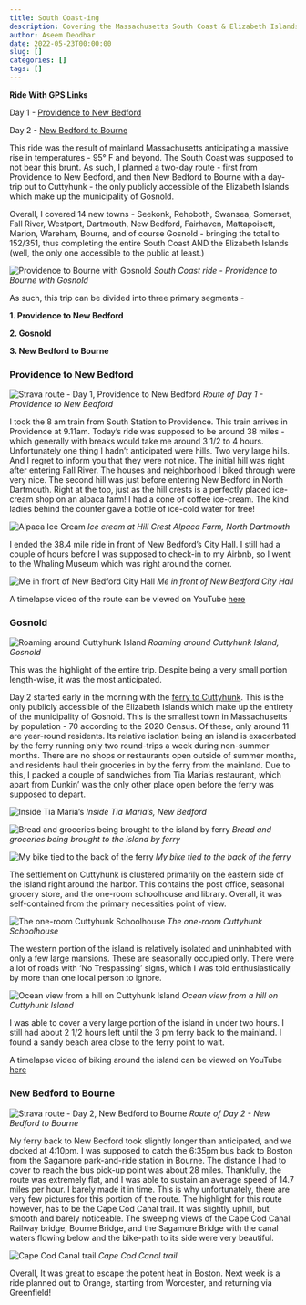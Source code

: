 ```yaml
---
title: South Coast-ing
description: Covering the Massachusetts South Coast & Elizabeth Islands
author: Aseem Deodhar
date: 2022-05-23T00:00:00
slug: []
categories: []
tags: []
---
```


**Ride With GPS Links**

Day 1 - [Providence to New Bedford](https://ridewithgps.com/routes/39498724)

Day 2 - [New Bedford to Bourne](https://ridewithgps.com/routes/39498881)

This ride was the result of mainland Massachusetts anticipating a massive rise in temperatures - 95° F and beyond. The South Coast was supposed to not bear this brunt. As such, I planned a two-day route - first from Providence to New Bedford, and then New Bedford to Bourne with a day-trip out to Cuttyhunk - the only publicly accessible of the Elizabeth Islands which make up the municipality of Gosnold.

Overall, I covered 14 new towns - Seekonk, Rehoboth, Swansea, Somerset, Fall River, Westport, Dartmouth, New Bedford, Fairhaven, Mattapoisett, Marion, Wareham, Bourne, and of course Gosnold - bringing the total to 152/351, thus completing the entire South Coast AND the Elizabeth Islands (well, the only one accessible to the public at least.)

![Providence to Bourne with Gosnold](bike_routes_muni_2022-05-23.jpeg)
_South Coast ride - Providence to Bourne with Gosnold_

As such, this trip can be divided into three primary segments - 

**1. Providence to New Bedford**

**2. Gosnold**

**3. New Bedford to Bourne**
  
### Providence to New Bedford

![Strava route - Day 1, Providence to New Bedford](strava_day1.jpeg)
_Route of Day 1 - Providence to New Bedford_

I took the 8 am train from South Station to Providence. This train arrives in Providence at 9.11am. Today's ride was supposed to be around 38 miles - which generally with breaks would take me around 3 1/2 to 4 hours. Unfortunately one thing I hadn't anticipated were hills. Two very large hills. And I regret to inform you that they were not nice. The initial hill was right after entering Fall River. The houses and neighborhood I biked through were very nice. The second hill was just before entering New Bedford in North Dartmouth. Right at the top, just as the hill crests is a perfectly placed ice-cream shop on an alpaca farm! I had a cone of coffee ice-cream. The kind ladies behind the counter gave a bottle of ice-cold water for free!

![Alpaca Ice Cream](ice_cream.jpg)
_Ice cream at Hill Crest Alpaca Farm, North Dartmouth_

I ended the 38.4 mile ride in front of New Bedford's City Hall. I still had a couple of hours before I was supposed to check-in to my Airbnb, so I went to the Whaling Museum which was right around the corner.

![Me in front of New Bedford City Hall](city_hall.jpg)
_Me in front of New Bedford City Hall_

A timelapse video of the route can be viewed on YouTube [here](https://youtu.be/0_4B8X0SWrA/)

### Gosnold

![Roaming around Cuttyhunk Island](strava_gosnold.jpeg)
_Roaming around Cuttyhunk Island, Gosnold_

This was the highlight of the entire trip. Despite being a very small portion length-wise, it was the most anticipated.

Day 2 started early in the morning with the [ferry to Cuttyhunk](https://cuttyhunkferryco.com/). This is the only publicly accessible of the Elizabeth Islands which make up the entirety of the municipality of Gosnold. This is the smallest town in Massachusetts by population - 70 according to the 2020 Census. Of these, only around 11 are year-round residents. Its relative isolation being an island is exacerbated by the ferry running only two round-trips a week during non-summer months. There are no shops or restaurants open outside of summer months, and residents haul their groceries in by the ferry from the mainland. Due to this, I packed a couple of sandwiches from Tia Maria's restaurant, which apart from Dunkin' was the only other place open before the ferry was supposed to depart.

![Inside Tia Maria's](tia_marias.jpg)
_Inside Tia Maria's, New Bedford_

![Bread and groceries being brought to the island by ferry](bread_ferry.jpg)
_Bread and groceries being brought to the island by ferry_

![My bike tied to the back of the ferry](bike_ferry.jpg)
_My bike tied to the back of the ferry_

The settlement on Cuttyhunk is clustered primarily on the eastern side of the island right around the harbor. This contains the post office, seasonal grocery store, and the one-room schoolhouse and library. Overall, it was self-contained from the primary necessities point of view.

![The one-room Cuttyhunk Schoolhouse](school.jpg)
_The one-room Cuttyhunk Schoolhouse_

The western portion of the island is relatively isolated and uninhabited with only a few large mansions. These are seasonally occupied only. There were a lot of roads with 'No Trespassing' signs, which I was told enthusiastically by more than one local person to ignore.

![Ocean view from a hill on Cuttyhunk Island](bike_view.jpg)
_Ocean view from a hill on Cuttyhunk Island_

I was able to cover a very large portion of the island in under two hours. I still had about 2 1/2 hours left until the 3 pm ferry back to the mainland. I found a sandy beach area close to the ferry point to wait.

A timelapse video of biking around the island can be viewed on YouTube [here](https://youtu.be/6GEqrOsMpEE/)

### New Bedford to Bourne

![Strava route - Day 2, New Bedford to Bourne](strava_day2.jpeg)
_Route of Day 2 - New Bedford to Bourne_

My ferry back to New Bedford took slightly longer than anticipated, and we docked at 4:10pm. I was supposed to catch the 6:35pm bus back to Boston from the Sagamore park-and-ride station in Bourne. The distance I had to cover to reach the bus pick-up point was about 28 miles. Thankfully, the route was extremely flat, and I was able to sustain an average speed of 14.7 miles per hour. I barely made it in time. This is why unfortunately, there are very few pictures for this portion of the route. The highlight for this route however, has to be the Cape Cod Canal trail. It was slightly uphill, but smooth and barely noticeable. The sweeping views of the Cape Cod Canal Railway bridge, Bourne Bridge, and the Sagamore Bridge with the canal waters flowing below and the bike-path to its side were very beautiful.

![Cape Cod Canal trail](cape_canal.jpg)
_Cape Cod Canal trail_

Overall, It was great to escape the potent heat in Boston. Next week is a ride planned out to Orange, starting from Worcester, and returning via Greenfield!